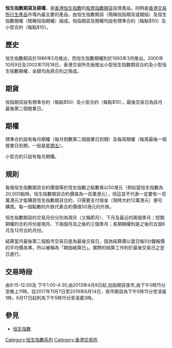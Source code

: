 '''恒生指數期貨及期權'''，是[[香港|香港]][[恒生指數|恒生指數]]的[[股票指數期貨|股票指數期貨]]投資產品，同時是[[香港交易所|香港交易所]][[衍生產品|衍生產品]]市場內最主要的產品，由恒生指數期貨（簡稱恒指期貨或期指）及恒生指數期權（簡稱恒指期權）組成。恒指期貨及期權均設有標準合約（每點$50）及小型合約（每點$10）。

==歷史==
恒生指數期貨於1986年5月推出，而恒生指數期權則於1993年3月推出。2000年10月9日及2002年11月18日，香港交易所先後推出小型恒生指數期貨合約及小型恒生指數期權，金額均為原合約之兩成。

==期貨==
恒指期貨設有標準合約（每點$50）及小型合約（每點$10），最後交易日為該月最後第二個營業日。

==期權==
標準合約設有每月期權（每月倒數第二個營業日到期）及每周期權（每周最後一個營業日到期，一般是[[星期五|星期五]]）。

小型合約只設有每月期權。

==規則==
每張恒生指數期貨合約價值等於恆生指數之點數乘以50港元（例如當恒生指數為20,000點時，恒生指數期貨合約價值為一百萬港元），但這並不代表一定要有一百萬港元才能購買恆生指數期貨合約，只需要支付按金（現時大約12萬港元）便可購買。每一個點數的升跌代表合約價值50港元的升跌。

恒生指數期貨的交易月份分別為現月（又稱即月）、下月及最近的兩個季月；短期期權的合約月份是現月、下兩個月及之後的三個季月；長期期權則是之後的五個6月及12月合約月份。

結算當月最後第二個股市交易日是為最後交易日，因為結算價以當日每5分鐘報價的平均價為準，所以被稱為「期指結算日」。實際的結算工作則於最後交易日之翌日進行。

==交易時段==
由9:15-12:00及 下午1:00-4:30,由2013年4月8日起,加設期貨夜市,由下午5時15分至晚上11時。從2017年11月7日至2019年6月14日，夜市期貨為下午5時15分至凌晨1時，6月17日起則為下午5時15分至凌晨3時。

==參見==
*[[恒生指數|恒生指數]]

[[Category:恒生指數系列|Category:恒生指數系列]]
[[Category:香港交易所|Category:香港交易所]]